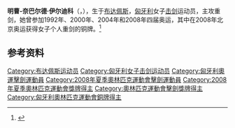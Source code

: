 
{{eastern name order|[[匈牙利语|匈牙利语]]}}
{{BLPsources|time=2015-04-25}}
{{MedalTableTop}}
{{MedalCountry | {{HUN}} }}
{{MedalSport      |女子[[劍擊|劍擊]]}}
{{MedalOlympics}}
{{MedalBronze     |[[2008年夏季奧林匹克運動會|2008年北京]] | [[2008年夏季奧林匹克運動會擊劍比賽|個人重劍]]}}
{{MedalBottom}}
'''明曹-奈巴尔德·伊尔迪科'''（{{lang-hu|Mincza-Nébald Ildikó}}，{{bd|1969年|12月6日}}），生于[[布达佩斯|布达佩斯]]，[[匈牙利|匈牙利]]女子[[击剑|击剑]]运动员，主攻重剑，她曾参加1992年、2000年、2004年和2008年四届奥运，其中在2008年北京奥运获得女子个人重剑的铜牌。<ref>{{Cite web|title=Mincza-Nébald ILDIKO|url=https://olympics.com/zh/athletes/ildiko-mincza-nebald|accessdate=2021-09-11|work=International Olympic Committee|archive-date=2021-10-29|archive-url=https://web.archive.org/web/20211029090053/https://olympics.com/zh/athletes/ildiko-mincza-nebald|dead-url=no}}</ref>

== 参考资料 ==
{{reflist}}

{{Authority control}}
{{DEFAULTSORT:Mincza-Nebald, Ildiko}}
[[Category:布达佩斯运动员|Category:布达佩斯运动员]]
[[Category:匈牙利女子击剑运动员|Category:匈牙利女子击剑运动员]]
[[Category:匈牙利奧運擊劍運動員|Category:匈牙利奧運擊劍運動員]]
[[Category:2008年夏季奧林匹克運動會擊劍運動員|Category:2008年夏季奧林匹克運動會擊劍運動員]]
[[Category:2008年夏季奧林匹克運動會獎牌得主|Category:2008年夏季奧林匹克運動會獎牌得主]]
[[Category:奧林匹克運動會擊劍獎牌得主|Category:奧林匹克運動會擊劍獎牌得主]]
[[Category:匈牙利奧林匹克運動會銅牌得主|Category:匈牙利奧林匹克運動會銅牌得主]]


{{Hungary-bio-stub}}